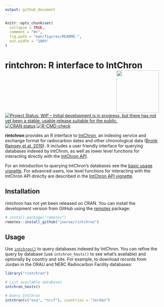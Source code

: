 ```yaml
---
output: github_document
---
```


<!-- README.md is generated from README.Rmd. Please edit that file -->

```r
knitr::opts_chunk$set(
  collapse = TRUE,
  comment = "#>",
  fig.path = "man/figures/README-",
  out.width = "100%"
)
```

# rintchron: R interface to IntChron <a href='https://rintchron.joeroe.io'><img src='man/figures/logo.svg' align="right" height="139" /></a>

<!-- badges: start -->
[![Project Status: WIP – Initial development is in progress, but there has not yet been a stable, usable release suitable for the public.](https://www.repostatus.org/badges/latest/wip.svg)](https://www.repostatus.org/#wip)
[![CRAN status](https://www.r-pkg.org/badges/version/rintchron)](https://CRAN.R-project.org/package=rintchron)
[![R-CMD-check](https://github.com/joeroe/rintchron/actions/workflows/R-CMD-check.yaml/badge.svg)](https://github.com/joeroe/rintchron/actions/workflows/R-CMD-check.yaml)
<!-- badges: end -->

**rintchron** provides an R interface to [IntChron](https://intchron.org), an indexing service and exchange format for radiocarbon dates and other chronological data ([Bronk Ramsey et al. 2019](https://doi.org/10.1017/RDC.2019.21)).
It includes a user friendly interface for querying databases indexed by IntChron, as well as lower level functions for interacting directly with the [IntChron API](https://intchron.org/schema).

For an introduction to querying IntChron's databases see the [basic usage vignette](https://rintchron.joeroe.io/articles/rintchron).
For advanced users, low level functions for interacting with the IntChron API directly are described in the [IntChron API vignette](https://rintchron.joeroe.io/articles/intchron_api).

## Installation

rintchron has not yet been released on CRAN.
You can install the development version from GitHub using the [remotes](https://remotes.r-lib.org/) package: 

```r
# install.package("remotes")
remotes::install_github("joeroe/rintchron")
```

## Usage

Use [`intchron()`](https://rintchron.joeroe.io/reference/intchron) to query databases indexed by IntChron.
You can refine the query by database (use `intchron_hosts()` to see what's available) and optionally by country and site.
For example, to download records from Jordan in the ORAU and NERC Radiocarbon Facility databases:

```r
library("rintchron")

# List available databases
intchron_hosts()

# Query IntChron
intchron(c("oxa", "nrcf"), countries = "Jordan")
```
